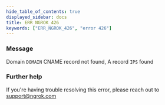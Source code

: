 ```yaml
---
hide_table_of_contents: true
displayed_sidebar: docs
title: ERR_NGROK_426
keywords: ["ERR_NGROK_426", "error 426"]
---
```


### Message

Domain `DOMAIN` CNAME record not found, A record `IPS` found

### Further help

If you're having trouble resolving this error, please reach out to [support@ngrok.com](mailto:support@ngrok.com?subject=Help%20with%20ERR_NGROK_426)
